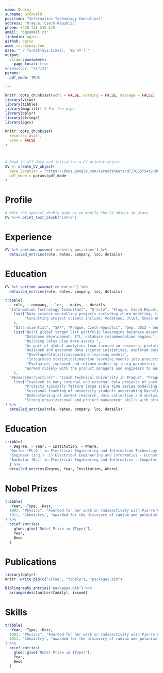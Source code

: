 ```yaml
---
name: Ondrej
surname: Grünwald
position: "Information Technology Consultant"
address: "Prague, Czech Republic"
phone: +420 731 510 678
email: "og@email.cz"
linkedin: ogrun
github: ogrun
www: rs.skyway.fun
date: "`r format(Sys.time(), '%B %Y')`"
output: 
  vitae::awesomecv:
    page_total: true
#headcolor: "414141"
params:
  pdf_mode: TRUE

---
```


```r
knitr::opts_chunk$set(echo = FALSE, warning = FALSE, message = FALSE)
library(vitae)
library(tibble)
library(magrittr) # For the pipe
library(dplyr)
library(stringr)
library(ogcv)

knitr::opts_chunk$set(
  results='asis', 
  echo = FALSE
)



# Read in all data and initialize a CV printer object
CV <- create_CV_object(
  data_location = "https://docs.google.com/spreadsheets/d/17QS5YS4z2CUniUukuaijEsuU3MMjXNHQrOH2wq7qq5k/edit?usp=sharing",  
  pdf_mode = params$pdf_mode
)

```



# Profile
<!-- Should reflect the job description -->

```r
# Note the special double pipe so we modify the CV object in place
CV %<>% print_text_block("intro") 
```


# Experience
<!-- Should reflect the job description -->

```r
CV %>% section_awsome('industry_positions') %>% 
  detailed_entries(role, dates, company, loc, details)
```

# Education

<!-- Should reflect the job description -->

```r
CV %>% section_awsome('education') %>% 
  detailed_entries(role, dates, company, loc, details)
```



```{=latex}
\begin{cvskills}

%---------------------------------------------------------
  \cvskill
    {DevOps} % Category
    {AWS, Docker, Kubernetes, Rancher, Vagrant, Packer, Terraform, Jenkins, CircleCI} % Skills

%---------------------------------------------------------
  \cvskill
    {Back-end} % Category
    {Koa, Express, Django, REST API} % Skills

%---------------------------------------------------------
  \cvskill
    {Front-end} % Category
    {Hugo, Redux, React, HTML5, LESS, SASS} % Skills

%---------------------------------------------------------
  \cvskill
    {Programming} % Category
    {Node.js, Python, JAVA, OCaml, LaTeX} % Skills

%---------------------------------------------------------
  \cvskill
    {Languages} % Category
    {Korean, English, Japanese} % Skills

%---------------------------------------------------------
\end{cvskills}
```

```r

tribble(
  ~ role, ~ company, ~ loc, ~ dates, ~ details,
  "Information Technology Consultant", "Oracle", "Prague, Czech Republic", "Sep. 2017 - Present", 
    list("Data science consulting projects including churn modeling, time series forecasting, document classification, Computer Vision, NLP and AI tasks.","Database consulting projects mainly in Banking sector including ETL processes, database migration, Risk management datamart, Yield Curves Constructions, reports",
         "Consulting project clients include: Vodafone, J\\&T, Škoda Auto, Česká spořitelna, Job Air."
    ),
    "Data scientist", "SAP", "Prague, Czech Republic", "Sep. 2012 - Sep. 2017", 
    list("Built global target list portfolio leveraging buisness expertise and internal data sourcfes to address gaps in sales pipeline.",
         "Database development, ETL, database recommendation engine.",
         "Building Sales play data assets.",
         "As part of global analytics team focused on research, prototyping and development of data science and big data solutions.", 
         "Designed and executed data science initiatives, explored data sources, pre-processed historical data.", 
          "Developedstatistical/machine learning models",
          "Integrated statistical/machine learning models into products.",
          "Evaluated, improved and refined models by tunig parameters, adjusted data sources and model approaches to provide business value",
         "Worked closely with the product managers and engineers to ensure that models were used in in product or services."
    ),
  "Researcher/Lecturer", "Czech Technical University in Prague", "Prague, Czech Republic", "Oct. 2008 - 2014", 
    list("Involved in many internal and external data projects of varying size and complexity.", 
         "Projects typically feature large scale time series modelling or analysis, cross-sectional modelling and creating tools for improving workflows.", 
         "Sessional teaching of university students undertaking Bachelor's and Master's degrees. Specific classes are listed in 'Teaching experience'.",
         "Understanding of market research, data collection and analysis",
         "Strong organizational and project management skills with prior project management experience.")
) %>% 
  detailed_entries(role, dates, company, loc, details)
```


# Education

```r

tribble(
  ~ Degree, ~ Year, ~ Institution, ~ Where,
  "Doctor (Ph.D.) in Electrical Engineering and Information Technology - Mathematical Statistics and Modeling", "2008-14", "Czech Technical University in Prague", "Czech Republic",
  "Engineer (Ing.)  in Electrical Engineering and Informatics - Economics of Electrical Power Engeneering", "2006-08", "Czech Technical University in Prague", "Czech Republic",
  "Bachelor (Bc.) in Electrical Engineering and Informatics - Computer Science ", "2003-07", "Czech Technical University in Prague", "Czech Republic"
  ) %>% 
  detailed_entries(Degree, Year, Institution, Where)
```

# Nobel Prizes

```r
tribble(
  ~Year, ~Type, ~Desc,
  1903, "Physics", "Awarded for her work on radioactivity with Pierre Curie and Henri Becquerel",
  1911, "Chemistry", "Awarded for the discovery of radium and polonium"
) %>% 
  brief_entries(
    glue::glue("Nobel Prize in {Type}"),
    Year, 
    Desc
  )
```

# Publications

```r
library(dplyr)
knitr::write_bib(c("vitae", "tibble"), "packages.bib")

bibliography_entries("packages.bib") %>%
  arrange(desc(author$family), issued)
```

# Skills

```r
tribble(
  ~Year, ~Type, ~Desc,
  1903, "Physics", "Awarded for her work on radioactivity with Pierre Curie and Henri Becquerel",
  1911, "Chemistry", "Awarded for the discovery of radium and polonium"
) %>% 
  brief_entries(
    glue::glue("Nobel Prize in {Type}"),
    Year, 
    Desc
  )
```
